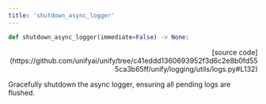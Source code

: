 ```yaml
---
title: 'shutdown_async_logger'
---
```


```python
def shutdown_async_logger(immediate=False) -> None:
```

<p align="right">[source code](https://github.com/unifyai/unify/tree/c41eddd1360693952f3d6c2e8b0fd555ca3b65ff/unify/logging/utils/logs.py#L132)</p>

Gracefully shutdown the async logger, ensuring all pending logs are flushed.